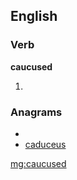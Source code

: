 ==English==

===Verb===
'''caucused'''

# {{past of|[[caucus]]}}

===Anagrams===
* {{alphagram|accdesuu}}
* [[caduceus#English|caduceus]]

[[mg:caucused]]